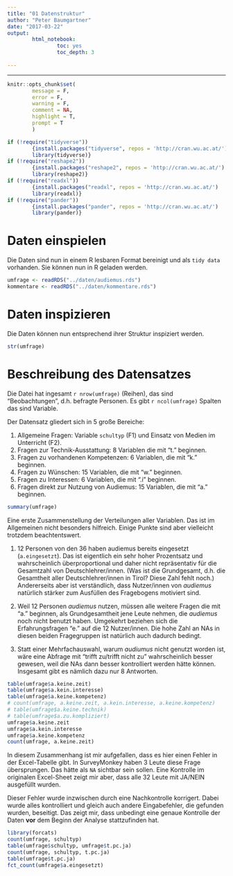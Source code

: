 ```yaml
---
title: "01 Datenstruktur"
author: "Peter Baumgartner"
date: "2017-03-22"
output: 
        html_notebook:
                toc: yes
                toc_depth: 3
                
---
```

***

```r
knitr::opts_chunk$set(
        message = F,
        error = F,
        warning = F,
        comment = NA,
        highlight = T,
        prompt = T
        )

if (!require("tidyverse")) 
        {install.packages("tidyverse", repos = 'http://cran.wu.ac.at/')
        library(tidyverse)}
if (!require("reshape2"))
        {install.packages("reshape2", repos = 'http://cran.wu.ac.at/')
        library(reshape2)}
if (!require("readxl"))
        {install.packages("readxl", repos = 'http://cran.wu.ac.at/')
        library(readxl)}
if (!require("pander"))
        {install.packages("pander", repos = 'http://cran.wu.ac.at/')
        library(pander)}


```

# Daten einspielen

Die Daten sind nun in einem R lesbaren Format bereinigt und als `tidy data` vorhanden. Sie können nun in R geladen werden.


```r
umfrage <- readRDS("../daten/audiemus.rds")
kommentare <- readRDS("../daten/kommentare.rds")

```

# Daten inspizieren
Die Daten können nun entsprechend ihrer Struktur inspiziert werden.

```r
str(umfrage)
```

# Beschreibung des Datensatzes

Die Datei hat ingesamt `r nrow(umfrage)` (Reihen), das sind "Beobachtungen", d.h. befragte Personen. Es gibt `r ncol(umfrage)` Spalten das sind Variable.

Der Datensatz gliedert sich in 5 große Bereiche:

1. Allgemeine Fragen: Variable `schultyp` (F1) und Einsatz von Medien im Unterricht (F2).
2. Fragen zur Technik-Ausstattung: 8 Variablen die mit "t." beginnen. 
3. Fragen zu vorhandenen Kompetenzen: 6 Variablen, die mit "k." beginnen.
4. Fragen zu Wünschen: 15 Variablen, die mit "w." beginnen.
5. Fragen zu Interessen: 6 Variablen, die mit ".i" beginnen.
6. Fragen direkt zur Nutzung von Audiemus: 15 Variablen, die mit "a." beginnen.

```r
summary(umfrage)
```

Eine erste Zusammenstellung der Verteilungen aller Variablen. Das ist im Allgemeinen nicht besonders hilfreich. Einige Punkte sind aber vielleicht trotzdem beachtentswert.

1. 12 Personen von den 36 haben audiemus bereits eingesetzt (`a.eingesetzt`). Das ist eigentlich ein sehr hoher Prozentsatz und wahrscheinlich überproportional und daher nicht repräsentativ für die Gesamtzahl von Deutschlehrer/innen. (Was ist die Grundgesamt, d.h. die Gesamtheit aller Deutschlehrer/innen in Tirol? Diese Zahl fehlt noch.) Andererseits aber ist verständlich, dass Nutzer/innen von _audiemus_ natürlich stärker zum Ausfüllen des Fragebogens motiviert sind. 

2. Weil 12 Personen _audiemus_ nutzen, müssen alle weitere Fragen die mit "a." beginnen, als Grundgesamtheit jene Leute nehmen, die _audiemus_ noch nicht benutzt haben. Umgekehrt beziehen sich die Erfahrungsfragen "e." auf die 12 Nutzer/innen. Die hohe Zahl an NAs in diesen beiden Fragegruppen ist natürlich auch dadurch bedingt.

3. Statt einer Mehrfachauswahl, warum _audiumus_ nicht genutzt worden ist, wäre eine Abfrage mit "trifft zu/trifft nicht zu" wahrscheinlich besser gewesen, weil die NAs dann besser kontrolliert werden hätte können. Insgesamt gibt es nämlich dazu nur 8 Antworten.

```r
table(umfrage$a.keine.zeit)
table(umfrage$a.kein.interesse)
table(umfrage$a.keine.kompetenz)
# count(umfrage, a.keine.zeit, a.kein.interesse, a.keine.kompetenz)
# table(umfrage$a.keine.technik)
# table(umfrage$a.zu.kompliziert)
umfrage$a.keine.zeit
umfrage$a.kein.interesse
umfrage$a.keine.kompetenz
count(umfrage, a.keine.zeit)
```


In diesem Zusammenhang ist mir aufgefallen, dass es hier einen Fehler in der Excel-Tabelle gibt. In SurveyMonkey haben 3 Leute diese Frage übersprungen. Das hätte als `NA` sichtbar sein sollen. Eine Kontrolle im originalen Excel-Sheet zeigt mir aber, dass alle 32 Leute mit JA/NEIN ausgefüllt wurden. 

Dieser Fehler wurde inzwischen durch eine Nachkontrolle korrigert. Dabei wurde alles kontrolliert und gleich auch andere Eingabefehler, die gefunden wurden, beseitigt. Das zeigt mir, dass unbedingt eine genaue Kontrolle der Daten **vor** dem Beginn der Analyse stattzufinden hat.


```r
library(forcats)
count(umfrage, schultyp)
table(umfrage$schultyp, umfrage$t.pc.ja)
count(umfrage, schultyp, t.pc.ja)
table(umfrage$t.pc.ja)
fct_count(umfrage$a.eingesetzt)

```

